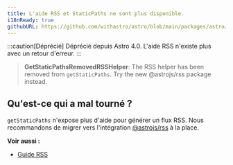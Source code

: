 ```yaml
---
title: L'aide RSS et StaticPaths ne sont plus disponible.
i18nReady: true
githubURL: https://github.com/withastro/astro/blob/main/packages/astro/src/core/errors/errors-data.ts
---
```


:::caution[Déprécié]
Déprécié depuis Astro 4.0. L'aide RSS n'existe plus avec un retour d'erreur.
:::


> **GetStaticPathsRemovedRSSHelper**: The RSS helper has been removed from `getStaticPaths`. Try the new @astrojs/rss package instead.

## Qu'est-ce qui a mal tourné ?
`getStaticPaths` n'expose plus d'aide pour générer un flux RSS. Nous recommandons de migrer vers l'intégration [@astrojs/rss](/fr/recipes/rss/#mise-en-place-de-astrojsrss) à la place.

**Voir aussi :**
-  [Guide RSS](/fr/recipes/rss/)
